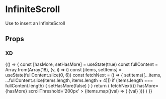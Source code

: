 
<Meta title='components/InfiniteScroll' component={InfiniteScroll} />

# InfiniteScroll

Use to insert an InfiniteScroll

## Props

<Props of={InfiniteScroll} />

### XD

<Preview>
  <Story name='Infinite Scroll'>
    {() => {
      const [hasMore, setHasMore] = useState(true)
      const fullContent = Array.from(Array(18), (v, i) => i)
      const [items, setItems] = useState(fullContent.slice(0, 6))
      const fetchNext = () => {
        setItems([...items, ...fullContent.slice(items.length, items.length + 4)])
        if (items.length === fullContent.length) {
          setHasMore(false)
        }
      }
      return (
        <InfiniteScroll
          dataLength={items.length}
          nextHandler={() => fetchNext()}
          hasMore={hasMore}
          scrollThreshold='200px'
        >
          <Grid columns={2}>
            {items.map((val) => (
              <Box
                key={JSON.stringify(val)}
                __css={{
                  textAlign: "center",
                  py: "xlarge",
                  bg: "#ffe8a3",
                  m: "small",
                  borderRadius: "10px",
                  fontSize: "70px",
                }}
              >
                {val}
              </Box>
            ))}
          </Grid>
        </InfiniteScroll>
      )
    }}
  </Story>
</Preview>

